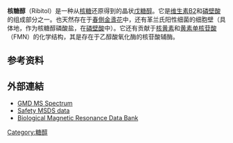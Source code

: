 {{chembox
| Reference = <ref name="Sigma">[https://www.sigmaaldrich.com/US/en/product/sigma/a5502 ''Datenblatt der Firma Sigma-Aldrich'']</ref>
| Name = 核糖醇
| ImageFile = Ribitol-planar-stereo.png
| ImageSize = 400px
| IUPACName = <small>D</small>-ribitol
| OtherNames = (2''R'',3''s'',4''S'')-1,2,3,4,5-戊五醇<br />侧金盏花醇<br />阿东糖醇
| Section1 = {{Chembox Identifiers
| CASNo = 488-81-3
| CASNo_Ref = {{cascite|correct|CAS}}
|  PubChem  =  827
|  SMILES  =  O[C@@H](CO)[C@H](O)[C@H](O)CO
|  InChI  =  1/C5H12O5/c6-1-3(8)5(10)4(9)2-7/h3-10H,1-2H2/t3-,4+,5-
|  ChemSpiderID_Ref  = {{chemspidercite|correct|chemspider}}|  ChemSpiderID  =  10254628
|  StdInChI_Ref  = {{stdinchicite|correct|chemspider}}|  StdInChI  =  1S/C5H12O5/c6-1-3(8)5(10)4(9)2-7/h3-10H,1-2H2/t3-,4+,5-
|  StdInChIKey_Ref  = {{stdinchicite|correct|chemspider}}|  StdInChIKey  =  HEBKCHPVOIAQTA-ZXFHETKHSA-N
|  KEGG_Ref  = {{keggcite|correct|kegg}}|  KEGG  =  C00474
|  ChEBI_Ref  = {{ebicite|correct|EBI}}|  ChEBI  =  15963
}}
| Section2 = {{Chembox Properties
|   C=5|H=12|O=5
|   Appearance = 固体结晶
|   Density = 
|   MeltingPt = 102 °C
|   BoilingPt = 
|   Solubility = 
  }}
| Section3 = {{Chembox Hazards
|   MainHazards = 
|   FlashPt = 
|   Autoignition = 
|   RPhrases = {{R36/37/38}}<ref name="MSDS">[http://ptcl.chem.ox.ac.uk/MSDS/AD/adonitol.html Safety MSDS data (English)]{{Dead link|date=2018年9月 |bot=InternetArchiveBot |fix-attempted=yes }}</ref>
|   SPhrases = {{S22}} {{S24/25}}
  }}
}}

'''核糖醇'''（Ribitol）是一种从[[核糖|核糖]]还原得到的晶状[[戊糖|戊糖]][[醇|醇]]。它是[[维生素B2|维生素B2]]和[[磷壁酸|磷壁酸]]的组成部分之一。也天然存在于[[春側金盞花|春側金盞花]]中，还有革兰氏阳性细菌的细胞壁（具体地，作为核糖醇磷酸盐，在[[磷壁酸|磷壁酸]]中）。它还有贡献于[[核黄素|核黄素]]和[[黄素单核苷酸|黄素单核苷酸]]（FMN）的化学结构，其是存在于乙醇酸氧化酶的核苷酸辅酶。

==参考资料==
{{reflist}}

==外部連結==
*[http://gmd.mpimp-golm.mpg.de/Spectrums/6C5A1810-9E0F-4A2D-8842-70A237692F3B.aspx GMD MS Spectrum] {{Wayback|url=http://gmd.mpimp-golm.mpg.de/Spectrums/6C5A1810-9E0F-4A2D-8842-70A237692F3B.aspx |date=20200919161312 }}
*[http://ptcl.chem.ox.ac.uk/MSDS/AD/adonitol.html Safety MSDS data] {{Wayback|url=http://ptcl.chem.ox.ac.uk/MSDS/AD/adonitol.html |date=20071011133424 }}
*[http://www.bmrb.wisc.edu/metabolomics/mol_summary/index.php?molName=adonitol&id=bmse000062&whichTab=0 Biological Magnetic Resonance Data Bank] {{Wayback|url=http://www.bmrb.wisc.edu/metabolomics/mol_summary/index.php?molName=adonitol&id=bmse000062&whichTab=0 |date=20200922054144 }}

{{生物学小作品}}
{{糖醇}}

[[Category:糖醇|Category:糖醇]]